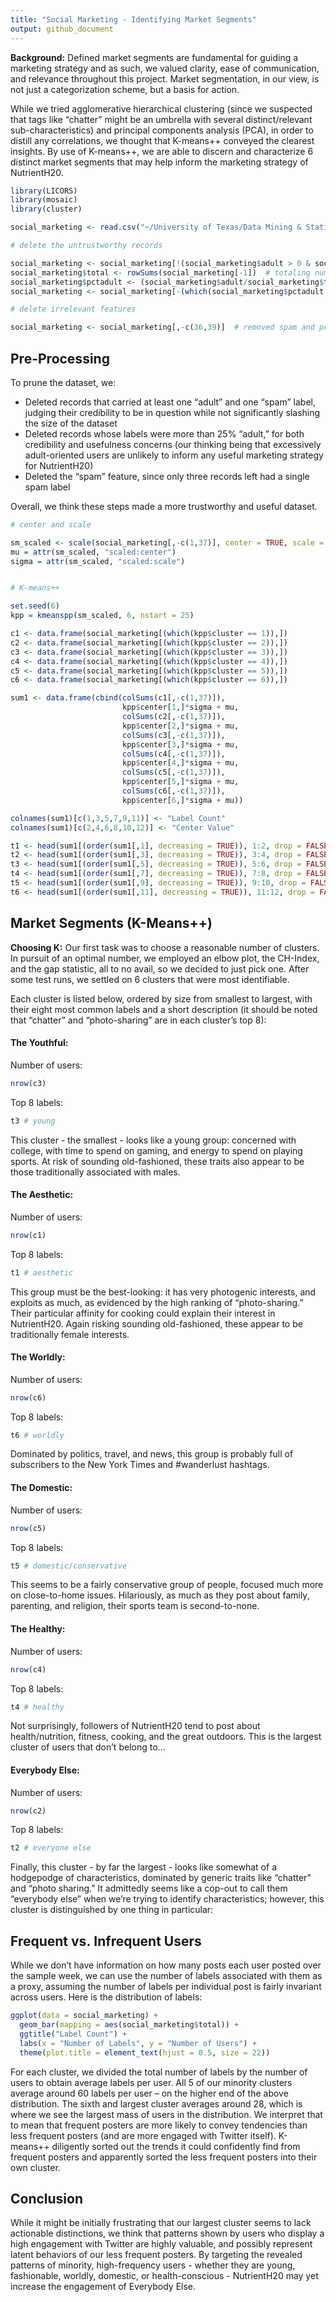 ---
title: "Social Marketing - Identifying Market Segments"
output: github_document
---

**Background:**
Defined market segments are fundamental for guiding a marketing strategy and as such, we valued clarity, ease of communication, and relevance throughout this project.  Market segmentation, in our view, is not just a categorization scheme, but a basis for action.

While we tried agglomerative hierarchical clustering (since we suspected that tags like “chatter” might be an umbrella with several distinct/relevant sub-characteristics) and principal components analysis (PCA), in order to distill any correlations, we thought that K-means++ conveyed the clearest insights.  By use of K-means++, we are able to discern and characterize 6 distinct market segments that may help inform the marketing strategy of NutrientH20.

```{r include=FALSE, cache=TRUE}
library(LICORS)
library(mosaic)
library(cluster)

social_marketing <- read.csv("~/University of Texas/Data Mining & Statistical Inference/Data/social_marketing.csv")

# delete the untrustworthy records

social_marketing <- social_marketing[!(social_marketing$adult > 0 & social_marketing$spam > 0),]
social_marketing$total <- rowSums(social_marketing[-1])  # totaling number of tags
social_marketing$pctadult <- (social_marketing$adult/social_marketing$total)  # excessive amount of adult posts
social_marketing <- social_marketing[-(which(social_marketing$pctadult >= .25)),]

# delete irrelevant features

social_marketing <- social_marketing[,-c(36,39)]  # removed spam and pctadult columns
```

## Pre-Processing

To prune the dataset, we:

* Deleted records that carried at least one “adult” and one “spam” label, judging their credibility to be in question while not significantly slashing the size of the dataset
* Deleted records whose labels were more than 25% “adult,” for both credibility and usefulness concerns (our thinking being that excessively adult-oriented users are unlikely to inform any useful marketing strategy for NutrientH20)
* Deleted the “spam” feature, since only three records left had a single spam label

Overall, we think these steps made a more trustworthy and useful dataset.


```{r include=FALSE, cache=TRUE}
# center and scale

sm_scaled <- scale(social_marketing[,-c(1,37)], center = TRUE, scale = TRUE)
mu = attr(sm_scaled, "scaled:center")
sigma = attr(sm_scaled, "scaled:scale")


# K-means++

set.seed(6)
kpp = kmeanspp(sm_scaled, 6, nstart = 25)

c1 <- data.frame(social_marketing[(which(kpp$cluster == 1)),])
c2 <- data.frame(social_marketing[(which(kpp$cluster == 2)),])
c3 <- data.frame(social_marketing[(which(kpp$cluster == 3)),])
c4 <- data.frame(social_marketing[(which(kpp$cluster == 4)),])
c5 <- data.frame(social_marketing[(which(kpp$cluster == 5)),])
c6 <- data.frame(social_marketing[(which(kpp$cluster == 6)),])

sum1 <- data.frame(cbind(colSums(c1[,-c(1,37)]),
                         kpp$center[1,]*sigma + mu,
                         colSums(c2[,-c(1,37)]),
                         kpp$center[2,]*sigma + mu,
                         colSums(c3[,-c(1,37)]),
                         kpp$center[3,]*sigma + mu,
                         colSums(c4[,-c(1,37)]),
                         kpp$center[4,]*sigma + mu,
                         colSums(c5[,-c(1,37)]),
                         kpp$center[5,]*sigma + mu,
                         colSums(c6[,-c(1,37)]),
                         kpp$center[6,]*sigma + mu))

colnames(sum1)[c(1,3,5,7,9,11)] <- "Label Count"
colnames(sum1)[c(2,4,6,8,10,12)] <- "Center Value"

t1 <- head(sum1[(order(sum1[,1], decreasing = TRUE)), 1:2, drop = FALSE], n=8)
t2 <- head(sum1[(order(sum1[,3], decreasing = TRUE)), 3:4, drop = FALSE], n=8)
t3 <- head(sum1[(order(sum1[,5], decreasing = TRUE)), 5:6, drop = FALSE], n=8)
t4 <- head(sum1[(order(sum1[,7], decreasing = TRUE)), 7:8, drop = FALSE], n=8)
t5 <- head(sum1[(order(sum1[,9], decreasing = TRUE)), 9:10, drop = FALSE], n=8)
t6 <- head(sum1[(order(sum1[,11], decreasing = TRUE)), 11:12, drop = FALSE], n=8)
```

## Market Segments (K-Means++)

**Choosing K:**  Our first task was to choose a reasonable number of clusters.  In pursuit of an optimal number, we employed an elbow plot, the CH-Index, and the gap statistic, all to no avail, so we decided to just pick one.  After some test runs, we settled on 6 clusters that were most identifiable.

Each cluster is listed below, ordered by size from smallest to largest, with their eight most common labels and a short description (it should be noted that "chatter" and "photo-sharing" are in each cluster's top 8):

#### The Youthful:

Number of users:
```{r echo=FALSE}
nrow(c3)
```
Top 8 labels:
```{r echo=FALSE}
t3 # young
```
This cluster - the smallest - looks like a young group: concerned with college, with time to spend on gaming, and energy to spend on playing sports.  At risk of sounding old-fashioned, these traits also appear to be those traditionally associated with males.

#### The Aesthetic:

Number of users:
```{r echo=FALSE}
nrow(c1)
```
Top 8 labels:
```{r echo=FALSE}
t1 # aesthetic
```
This group must be the best-looking: it has very photogenic interests, and exploits as much, as evidenced by the high ranking of "photo-sharing."  Their particular affinity for cooking could explain their interest in NutrientH20.  Again risking sounding old-fashioned, these appear to be traditionally female interests.

#### The Worldly:

Number of users:
```{r echo=FALSE}
nrow(c6)
```
Top 8 labels:
```{r echo=FALSE}
t6 # worldly
```
Dominated by politics, travel, and news, this group is probably full of subscribers to the New York Times and #wanderlust hashtags.

#### The Domestic:

Number of users:
```{r echo=FALSE}
nrow(c5)
```
Top 8 labels:
```{r echo=FALSE}
t5 # domestic/conservative
```
This seems to be a fairly conservative group of people, focused much more on close-to-home issues.  Hilariously, as much as they post about family, parenting, and religion, their sports team is second-to-none.

#### The Healthy:

Number of users:
```{r echo=FALSE}
nrow(c4)
```
Top 8 labels:
```{r echo=FALSE}
t4 # healthy
```
Not surprisingly, followers of NutrientH20 tend to post about health/nutrition, fitness, cooking, and the great outdoors.  This is the largest cluster of users that don't belong to...

#### Everybody Else:

Number of users:
```{r echo=FALSE}
nrow(c2)
```
Top 8 labels:
```{r echo=FALSE}
t2 # everyone else
```
Finally, this cluster - by far the largest - looks like somewhat of a hodgepodge of characteristics, dominated by generic traits like "chatter" and "photo sharing."  It admittedly seems like a cop-out to call them "everybody else" when we're trying to identify characteristics; however, this cluster is distinguished by one thing in particular:

## Frequent vs. Infrequent Users

While we don’t have information on how many posts each user posted over the sample week, we can use the number of labels associated with them as a proxy, assuming the number of labels per individual post is fairly invariant across users.  Here is the distribution of labels:

```{r echo=FALSE, cache=TRUE}
ggplot(data = social_marketing) +
  geom_bar(mapping = aes(social_marketing$total)) +
  ggtitle("Label Count") +
  labs(x = "Number of Labels", y = "Number of Users") +
  theme(plot.title = element_text(hjust = 0.5, size = 22))
```

For each cluster, we divided the total number of labels by the number of users to obtain average labels per user.  All 5 of our minority clusters average around 60 labels per user – on the higher end of the above distribution.  The sixth and largest cluster averages around 28, which is where we see the largest mass of users in the distribution.  We interpret that to mean that frequent posters are more likely to convey tendencies than less frequent posters (and are more engaged with Twitter itself). K-means++ diligently sorted out the trends it could confidently find from frequent posters and apparently sorted the less frequent posters into their own cluster.

## Conclusion

While it might be initially frustrating that our largest cluster seems to lack actionable distinctions, we think that patterns shown by users who display a high engagement with Twitter are highly valuable, and possibly represent latent behaviors of our less frequent posters.  By targeting the revealed patterns of minority, high-frequency users - whether they are young, fashionable, worldly, domestic, or health-conscious - NutrientH20 may yet increase the engagement of Everybody Else.
